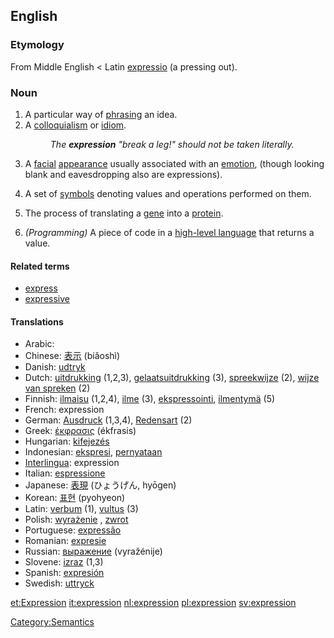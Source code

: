 ==English==

{{rank|bright|scarcely|Paris|733|expression|Duke|battle|bound}}

===Etymology===
From Middle English < Latin [[expressio]] (a pressing out).

===Noun===
{{en-noun-reg}}

# A particular way of [[phrase|phrasing]] an idea.
# A [[colloquialism]] or [[idiom]].
#: ''The '''expression''' "break a leg!" should not be taken literally.''
# A [[facial]] [[appearance]] usually associated with an [[emotion]], (though looking blank and eavesdropping also are expressions).
# {{Math}} A set of [[symbols]] denoting values and operations performed on them.
# {{Biology}} The process of translating a [[gene]] into a [[protein]].
# ''(Programming)'' A piece of code in a [[high-level language]] that returns a value.

====Related terms====
*[[express]]
*[[expressive]]

====Translations====
*Arabic: {{ARchar|[[تعبير]]}} {{Unicode|(taʕbí:r)}}
*Chinese: [[表示]] (biǎoshì)
*Danish: [[udtryk]]
*Dutch: [[uitdrukking]] {{f}} (1,2,3), [[gelaatsuitdrukking]] {{f}} (3), [[spreekwijze]] {{f}} (2), [[wijze van spreken]] {{f}} (2)
*Finnish: [[ilmaisu]] (1,2,4), [[ilme]] (3), [[ekspressointi]], [[ilmentymä]] (5)
*French: expression {{f}}
*German: [[Ausdruck]] {{m}} (1,3,4), [[Redensart]] {{f}} (2)
*Greek: [[έκφρασις]] (ékfrasis) {{f}}
*Hungarian: [[kifejezés]]
*Indonesian: [[ekspresi]], [[nyata|pernyataan]]
*[[Interlingua]]: expression
*Italian: [[espressione]] {{f}}
*Japanese: [[表現]] (ひょうげん, hyōgen)
*Korean: [[표현]] (pyohyeon)
*Latin: [[verbum]] (1), [[vultus]] (3)
*Polish: [[wyrażenie]] {{n}}, [[zwrot]] {{m}}
*Portuguese: [[expressão]] {{f}}
*Romanian: [[expresie]] {{f}}
*Russian: [[выражение]] (vyražénije) {{n}}
*Slovene: [[izraz]] {{m}}  (1,3)
*Spanish: [[expresión]] {{f}}
*Swedish: [[uttryck]]

[[Category:Semantics]]

[[et:Expression]]
[[it:expression]]
[[nl:expression]]
[[pl:expression]]
[[sv:expression]]